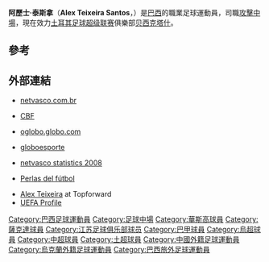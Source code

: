 {{noteTA|G1=Football|G2=南美球會|G3=UEFA
|1=zh-hk:阿歷士;zh-hans:阿莱士;zh-tw:艾力克斯;
|2=zh-hk:泰斯拿;zh-hans:特谢拉;zh-tw:特謝拉;
}}
{{Portuguese name|Teixeira|Santos}}
{{Infobox football biography
| name                = 阿歷士·泰斯拿<br />Alex Teixeira
| image               = Alex Teixeira 2015.jpg
| caption             = 阿歷士·泰斯拿2015年在[[頓內次克礦工足球俱樂部|頓內次克礦工]]
| fullname            = Alex Teixeira Santos
| birth_date          = {{birth date and age|df=yes|1990|1|6}}
| birth_place         = [[巴西|巴西]][[卡希亞斯公爵城|卡希亞斯公爵城]]
| height              = {{convert|1.73|m|ftin|0|abbr=on}}<ref>[http://shakhtar.com/en/team/player/?id=549 Alex Teixeira | First Team | FC Shakhtar Donetsk] {{webarchive|url=https://web.archive.org/web/20160914113609/http://shakhtar.com/en/team/player/?id=549 |date=2016-09-14 }}</ref>
| position            = [[攻擊中場|攻擊中場]]
| currentclub = [[贝西克塔什体操俱乐部|贝西克塔什]]
| clubnumber = 
| youthyears1         = 1999–2007
| youthclubs1         = [[華斯高達伽馬划艇會|華斯高達伽馬]]
| years1              = 2008–2009 | clubs1 = [[華斯高達伽馬划艇會|華斯高達伽馬]]  | caps1 =  51 | goals1 = 11
| years2              = 2010–2016    | clubs2 = [[頓內次克礦工足球俱樂部|頓內次克礦工]] | caps2 = 146 | goals2 = 67
| years3 = 2016–2021
| clubs3 = [[江苏苏宁足球俱乐部|江苏苏宁]]
| caps3 = 120
| goals3 = 58
| years4 = 2021–
| clubs4 = [[贝西克塔什体操俱乐部|贝西克塔什]]
| caps4 = 0
| goals4 = 0
| nationalyears1      = 2005
| nationalteam1       = [[巴西15歲以下國家足球隊|巴西 U15]]
| nationalcaps1       =
| nationalgoals1      =
| nationalyears2      = 2006–2007
| nationalteam2       = [[巴西17歲以下國家足球隊|巴西 U17]]
| nationalcaps2       = 19
| nationalgoals2      = 8
| nationalyears3      = 2009
| nationalteam3       = [[巴西20歲以下國家足球隊|巴西 U20]]
| nationalcaps3       = 7
| nationalgoals3      = 3
| medaltemplates      =
| club-update         = 9 August 2021
| nationalteam-update = 
}}
'''阿歷士·泰斯拿'''（'''Alex Teixeira Santos'''，{{bd|1990年|1月6日||}}）是[[巴西|巴西]]的職業足球運動員，司職[[攻擊中場|攻擊中場]]，現在效力[[土耳其足球超级联赛|土耳其足球超级联赛]]俱樂部[[贝西克塔什体操俱乐部|贝西克塔什]]。

==參考==
{{reflist}}

==外部連結==
{{commonscat|Alex Teixeira Santos}}
*{{pt icon}} [http://www.netvasco.com.br/news/noticias14/47064.shtml netvasco.com.br] {{Wayback|url=http://www.netvasco.com.br/news/noticias14/47064.shtml |date=20160303205939 }}
*{{pt icon}} [http://www.cbf.com.br/php/registro.php?i=177753 CBF]{{dead link|date=十一月 2017 |bot=InternetArchiveBot }}
*{{pt icon}} [http://oglobo.globo.com/esportes/brasileiro2007/mat/2007/11/20/327235742.asp oglobo.globo.com] {{Wayback|url=http://oglobo.globo.com/esportes/brasileiro2007/mat/2007/11/20/327235742.asp |date=20071219115210 }}
*{{pt icon}} [http://globoesporte.globo.com/ESP/Noticia/Futebol/Vasco/0,,MUL94385-4283,00.html globoesporte] {{Wayback|url=http://globoesporte.globo.com/ESP/Noticia/Futebol/Vasco/0,,MUL94385-4283,00.html |date=20151211002342 }}
*{{pt icon}} [http://www.netvasco.com.br/futebol/estatisticas/est_jogador.php?jogador=156&ano=2008 netvasco statistics 2008] {{Wayback|url=http://www.netvasco.com.br/futebol/estatisticas/est_jogador.php?jogador=156&ano=2008 |date=20160303195208 }}
*{{sp icon}} [http://perlasdelfutbol.blogspot.com/2007/09/alex-teixeira.html Perlas del fútbol] {{Wayback|url=http://perlasdelfutbol.blogspot.com/2007/09/alex-teixeira.html |date=20151211153238 }}
* [http://thetopforward.com/view?id=135 Alex Teixeira] {{Wayback|url=http://thetopforward.com/view?id=135 |date=20151210213123 }} at Topforward
* [http://www.uefa.com/uefachampionsleague/season=2014/clubs/player=250022242/index.html UEFA Profile] {{Wayback|url=http://www.uefa.com/uefachampionsleague/season=2014/clubs/player=250022242/index.html |date=20131212075057 }}

{{中国足协杯最佳射手}}
{{2016年中超分类名单江苏}}
{{2017年中超分类名单江苏}}
{{2018年中超分类名单江苏}}
{{2019年中超分类名单江苏}}
{{2020年中超分类名单江苏}}

{{足球小作品}}

{{DEFAULTSORT:Teixeira, Alex}}
[[Category:巴西足球運動員|Category:巴西足球運動員]]
[[Category:足球中場|Category:足球中場]]
[[Category:華斯高球員|Category:華斯高球員]]
[[Category:薩克達球員|Category:薩克達球員]]
[[Category:江苏足球俱乐部球员|Category:江苏足球俱乐部球员]]
[[Category:巴甲球員|Category:巴甲球員]]
[[Category:烏超球員|Category:烏超球員]]
[[Category:中超球員|Category:中超球員]]
[[Category:土超球員|Category:土超球員]]
[[Category:中國外籍足球運動員|Category:中國外籍足球運動員]]
[[Category:烏克蘭外籍足球運動員|Category:烏克蘭外籍足球運動員]]
[[Category:巴西旅外足球運動員|Category:巴西旅外足球運動員]]